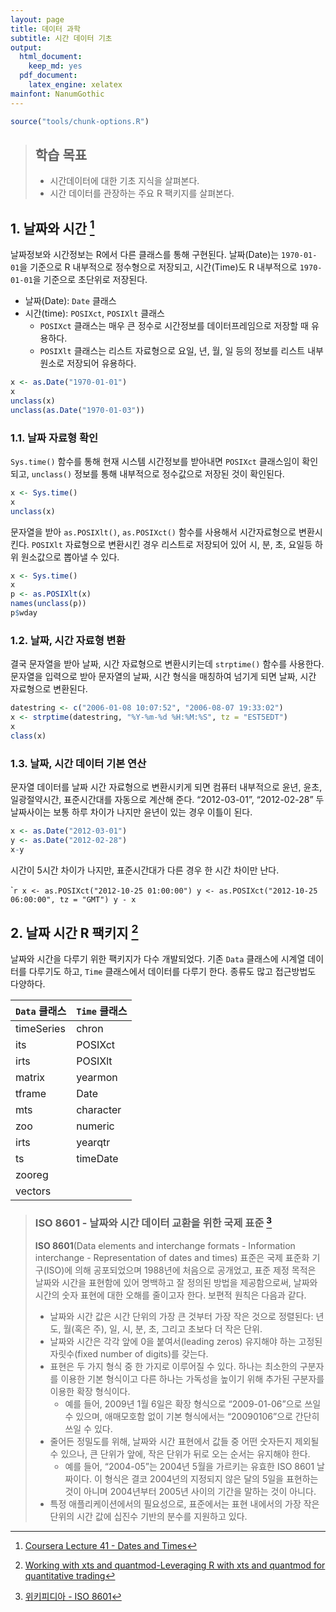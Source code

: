 ```yaml
---
layout: page
title: 데이터 과학
subtitle: 시간 데이터 기초
output:
  html_document: 
    keep_md: yes
  pdf_document:
    latex_engine: xelatex
mainfont: NanumGothic
---
```



```r
source("tools/chunk-options.R")
```
> ## 학습 목표 {.objectives}
>
> * 시간데이터에 대한 기초 지식을 살펴본다.
> * 시간 데이터를 관장하는 주요 R 팩키지를 살펴본다.

## 1. 날짜와 시간 [^coursera-dates-and-time]

[^coursera-dates-and-time]: [Coursera Lecture 41 - Dates and Times](https://www.coursera.org/learn/r-programming/lecture/yl7BO/dates-and-times)

날짜정보와 시간정보는 R에서 다른 클래스를 통해 구현된다. 날짜(Date)는 `1970-01-01`을 기준으로 R 내부적으로 정수형으로 저장되고,
시간(Time)도 R 내부적으로 `1970-01-01`을 기준으로 초단위로 저장된다.

- 날짜(Date): `Date` 클래스
- 시간(time): `POSIXct`, `POSIXlt` 클래스
    - `POSIXct` 클래스는 매우 큰 정수로 시간정보를 데이터프레임으로 저장할 때 유용하다.
    - `POSIXlt` 클래스는 리스트 자료형으로 요일, 년, 월, 일 등의 정보를 리스트 내부 원소로 저장되어 유용하다.

``` r
x <- as.Date("1970-01-01")
x
unclass(x)
unclass(as.Date("1970-01-03"))
```

### 1.1. 날짜 자료형 확인

`Sys.time()` 함수를 통해 현재 시스템 시간정보를 받아내면 `POSIXct` 클래스임이 확인되고,
`unclass()` 정보를 통해 내부적으로 정수값으로 저장된 것이 확인된다.

``` r
x <- Sys.time()
x
unclass(x)
```

문자열을 받아 `as.POSIXlt()`, `as.POSIXct()` 함수를 사용해서 시간자료형으로 변환시킨다.
`POSIXlt` 자료형으로 변환시킨 경우 리스트로 저장되어 있어 시, 분, 초, 요일등 하위 원소값으로 뽑아낼 수 있다.

``` r
x <- Sys.time()
x
p <- as.POSIXlt(x)
names(unclass(p))
p$wday
```

### 1.2. 날짜, 시간 자료형 변환

결국 문자열을 받아 날짜, 시간 자료형으로 변환시키는데 `strptime()` 함수를 사용한다.
문자열을 입력으로 받아 문자열의 날짜, 시간 형식을 매칭하여 넘기게 되면 날짜, 시간 자료형으로 변환된다.

``` r
datestring <- c("2006-01-08 10:07:52", "2006-08-07 19:33:02")
x <- strptime(datestring, "%Y-%m-%d %H:%M:%S", tz = "EST5EDT")
x
class(x)
```

### 1.3. 날짜, 시간 데이터 기본 연산

문자열 데이터를 날짜 시간 자료형으로 변환시키게 되면 컴퓨터 내부적으로 윤년, 윤초, 일광절약시간, 표준시간대를 자동으로 계산해 준다.
"2012-03-01", "2012-02-28" 두 날짜사이는 보통 하루 차이가 나지만 윤년이 있는 경우 이틀이 된다. 

``` r
x <- as.Date("2012-03-01")
y <- as.Date("2012-02-28")
x-y
```

시간이 5시간 차이가 나지만, 표준시간대가 다른 경우 한 시간 차이만 난다.

``` r
x <- as.POSIXct("2012-10-25 01:00:00")
y <- as.POSIXct("2012-10-25 06:00:00", tz = "GMT")
y - x
``

## 2. 날짜 시간 R 팩키지 [^r-date-time-packages]

[^r-date-time-packages]: [Working with xts and quantmod-Leveraging R with xts and quantmod for quantitative trading](http://www.rinfinance.com/RinFinance2009/presentations/xts_quantmod_workshop.pdf)

날짜와 시간을 다루기 위한 팩키지가 다수 개발되었다. 기존 `Data` 클래스에 시계열 데이터를 다루기도 하고, `Time` 클래스에서 데이터를 다루기 한다.
종류도 많고 접근방법도 다양하다.

| `Data` 클래스 | `Time` 클래스 |
|---------------|---------------|
| timeSeries    | chron         |
| its           | POSIXct       |
| irts          | POSIXlt       |
| matrix        | yearmon       |
| tframe        | Date          |
| mts           | character     |
| zoo           | numeric       |
| irts          | yearqtr       |
| ts            | timeDate      |
| zooreg        |               |
| vectors       |               |

> ### ISO 8601 - 날짜와 시간 데이터 교환을 위한 국제 표준 [^iso-8601] {.callout}
> 
> **ISO 8601**(Data elements and interchange formats - Information interchange - Representation of dates and times) 표준은 
> 국제 표준화 기구(ISO)에 의해 공포되었으며 1988년에 처음으로 공개었고, 표준 제정 목적은 
> 날짜와 시간을 표현함에 있어 명백하고 잘 정의된 방법을 제공함으로써, 
> 날짜와 시간의 숫자 표현에 대한 오해를 줄이고자 한다. 보편적 원칙은 다음과 같다.
> 
> - 날짜와 시간 값은 시간 단위의 가장 큰 것부터 가장 작은 것으로 정렬된다: 년도, 월(혹은 주), 일, 시, 분, 초, 그리고 초보다 더 작은 단위.
> - 날짜와 시간은 각각 앞에 0을 붙여서(leading zeros) 유지해야 하는 고정된 자릿수(fixed number of digits)를 갖는다.
> - 표현은 두 가지 형식 중 한 가지로 이루어질 수 있다. 하나는 최소한의 구분자를 이용한 기본 형식이고 다른 하나는 가독성을 높이기 위해 추가된 구분자를 이용한 확장 형식이다. 
>     - 예를 들어, 2009년 1월 6일은 확장 형식으로 "2009-01-06"으로 쓰일 수 있으며, 애매모호함 없이 기본 형식에서는 "20090106"으로 간단히 쓰일 수 있다.
> - 줄어든 정밀도를 위해, 날짜와 시간 표현에서 값들 중 어떤 숫자든지 제외될 수 있으나, 큰 단위가 앞에, 작은 단위가 뒤로 오는 순서는 유지해야 한다. 
>     - 예를 들어, "2004-05"는 2004년 5월을 가르키는 유효한 ISO 8601 날짜이다. 이 형식은 결코 2004년의 지정되지 않은 달의 5일을 표현하는 것이 아니며 2004년부터 2005년 사이의 기간을 말하는 것이 아니다.
> - 특정 애플리케이션에서의 필요성으로, 표준에서는 표현 내에서의 가장 작은 단위의 시간 값에 십진수 기반의 분수를 지원하고 있다.

[^iso-8601]: [위키피디아 - ISO 8601](https://ko.wikipedia.org/wiki/ISO_8601)




